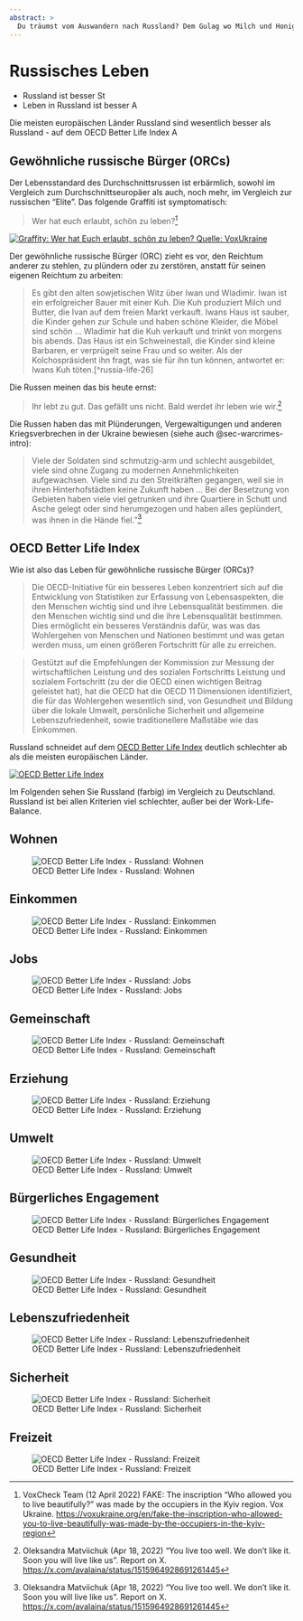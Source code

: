 ```yaml
---
abstract: > 
  Du träumst vom Auswandern nach Russland? Dem Gulag wo Milch und Honig fließen? Dieses Leben erwartet dich:
---
```


# Russisches Leben {#sec-nazis-russia}

::: {.callout-caution title="Mythos"}
- Russland ist besser [![Stichwortsuche in EUvsDisinfo](../all_common_img/EUvsDisinfo_400x240.jpg){height=1em}](https://euvsdisinfo.eu/?s=(Russia|Moscow)%20(better|superior|inferior)&type=database&sort=relevance)
- Leben in Russland ist besser [![Artikel auf EUvsDisinfo](../all_common_img/EUvsDisinfo_400x240.jpg){height=1em}](https://euvsdisinfo.eu/reverse-russophobia/)
:::

::: {.callout-tip title="Wahrheit"}
Die meisten europäischen Länder Russland sind wesentlich besser als Russland - auf dem OECD Better Life Index [![Artikel auf EUvsDisinfo](../all_common_img/EUvsDisinfo_400x240.jpg){height=1em}](https://euvsdisinfo.eu/waiting-for-the-advent-of-the-fifth-stalin/)
:::


## Gewöhnliche russische Bürger (ORCs)

Der Lebensstandard des Durchschnittsrussen ist erbärmlich, sowohl im Vergleich zum Durchschnittseuropäer als auch, noch mehr, im Vergleich zur russischen "Elite". Das folgende Graffiti ist symptomatisch:

> Wer hat euch erlaubt, schön zu leben?[^russia-life-1]

[![Graffity: Wer hat Euch erlaubt, schön zu leben? Quelle: VoxUkraine](Life_Who_allowed_you_to_live_beautifully.jpg)](https://voxukraine.org/en/fake-the-inscription-who-allowed-you-to-live-beautifully-was-made-by-the-occupiers-in-the-kyiv-region/)

Der gewöhnliche russische Bürger (ORC) zieht es vor, den Reichtum anderer zu stehlen, zu plündern oder zu zerstören, anstatt für seinen eigenen Reichtum zu arbeiten:

> Es gibt den alten sowjetischen Witz über Iwan und Wladimir. Iwan ist ein erfolgreicher Bauer mit einer Kuh. Die Kuh produziert Milch und Butter, die Ivan auf dem freien Markt verkauft. Iwans Haus ist sauber, die Kinder gehen zur Schule und haben schöne Kleider, die Möbel sind schön ... Wladimir hat die Kuh verkauft und trinkt von morgens bis abends. Das Haus ist ein Schweinestall, die Kinder sind kleine Barbaren, er verprügelt seine Frau und so weiter. Als der Kolchospräsident ihn fragt, was sie für ihn tun können, antwortet er: Iwans Kuh töten.[^russia-life-26]

Die Russen meinen das bis heute ernst:

> Ihr lebt zu gut. Das gefällt uns nicht. Bald werdet ihr leben wie wir.[^russia-life-3]

Die Russen haben das mit Plünderungen, Vergewaltigungen und anderen Kriegsverbrechen in der Ukraine bewiesen (siehe auch @sec-warcrimes-intro):

> Viele der Soldaten sind schmutzig-arm und schlecht ausgebildet, viele sind ohne Zugang zu modernen Annehmlichkeiten aufgewachsen. Viele sind zu den Streitkräften gegangen, weil sie in ihren Hinterhofstädten keine Zukunft haben ... Bei der Besetzung von Gebieten haben viele viel getrunken und ihre Quartiere in Schutt und Asche gelegt oder sind herumgezogen und haben alles geplündert, was ihnen in die Hände fiel."[^russia-life-3]

## OECD Better Life Index

Wie ist also das Leben für gewöhnliche russische Bürger (ORCs)?

> Die OECD-Initiative für ein besseres Leben konzentriert sich auf die Entwicklung von Statistiken zur Erfassung von Lebensaspekten, die den Menschen wichtig sind und ihre Lebensqualität bestimmen.
die den Menschen wichtig sind und die ihre Lebensqualität bestimmen. Dies ermöglicht ein besseres Verständnis dafür, was
was das Wohlergehen von Menschen und Nationen bestimmt und was getan werden muss, um einen größeren Fortschritt
für alle zu erreichen.

> Gestützt auf die Empfehlungen der Kommission zur Messung der wirtschaftlichen Leistung und des sozialen Fortschritts
Leistung und sozialem Fortschritt (zu der die OECD einen wichtigen Beitrag geleistet hat), hat die OECD
hat die OECD 11 Dimensionen identifiziert, die für das Wohlergehen wesentlich sind, von Gesundheit und Bildung über die lokale
Umwelt, persönliche Sicherheit und allgemeine Lebenszufriedenheit, sowie traditionellere Maßstäbe wie das Einkommen. 

Russland schneidet auf dem [OECD Better Life Index](https://www.oecdbetterlifeindex.org/) deutlich schlechter ab als die meisten europäischen Länder.


[![OECD Better Life Index](BetterLife.jpg)](https://www.oecdbetterlifeindex.org/)

Im Folgenden sehen Sie Russland (farbig) im Vergleich zu Deutschland. Russland ist bei allen Kriterien viel schlechter, außer bei der Work-Life-Balance.  


## Wohnen

![OECD Better Life Index - Russland: Wohnen](BetterLifeRussiaHousing.png)


## Einkommen

![OECD Better Life Index - Russland: Einkommen](BetterLifeRussiaIncome.png)


## Jobs

![OECD Better Life Index - Russland: Jobs](BetterLifeRussiaJobs.png)


## Gemeinschaft

![OECD Better Life Index - Russland: Gemeinschaft](BetterLifeRussiaCommunity.png)


## Erziehung

![OECD Better Life Index - Russland: Erziehung](BetterLifeRussiaEducation.png)


## Umwelt

![OECD Better Life Index - Russland: Umwelt](BetterLifeRussiaEnvironment.png)


## Bürgerliches Engagement

![OECD Better Life Index - Russland: Bürgerliches Engagement](BetterLifeRussiaCivicEngagement.png)


## Gesundheit 

![OECD Better Life Index - Russland: Gesundheit](BetterLifeRussiaHealth.png)


## Lebenszufriedenheit

![OECD Better Life Index - Russland: Lebenszufriedenheit](BetterLifeRussiaLifeSatisfaction.png)


## Sicherheit

![OECD Better Life Index - Russland: Sicherheit](BetterLifeRussiaSafety.png)


## Freizeit

![OECD Better Life Index - Russland: Freizeit](BetterLifeRussiaWorkLifeBalance.png)

<!-- cia-key="fb8dc7bd2d4e2e1a0fbe47e618980daf0150fc1b4987855489ba7f35106d3d9467910a7822e5a2ba9c39d9128135bc8c2e862439b072759eb55848cb7665e5fc" -->


[^russia-life-1]: VoxCheck Team (12 April 2022) FAKE: The inscription “Who allowed you to live beautifully?” was made by the occupiers in the Kyiv region. Vox Ukraine. [https://voxukraine.org/en/fake-the-inscription-who-allowed-you-to-live-beautifully-was-made-by-the-occupiers-in-the-kyiv-region](https://voxukraine.org/en/fake-the-inscription-who-allowed-you-to-live-beautifully-was-made-by-the-occupiers-in-the-kyiv-region)

[^russia-life-2]: Roberto De Propris (Apr 18, 2022) Kill Ivans's cow. Twitter. [https://x.com/propris/status/1515989910410477571](https://x.com/propris/status/1515989910410477571)

[^russia-life-3]: Oleksandra Matviichuk (Apr 18, 2022) "You live too well. We don't like it. Soon you will live like us". Report on X. [https://x.com/avalaina/status/1515964928691261445](https://x.com/avalaina/status/1515964928691261445)

[^russia-life-4]:  Igor Kossov (June 7, 2022) Portrait of the invader: Understanding the Russian soldier.  Kyiv Independent. [https://kyivindependent.com/portrait-of-the-invader-understanding-the-russian-soldier/](https://kyivindependent.com/portrait-of-the-invader-understanding-the-russian-soldier/)


